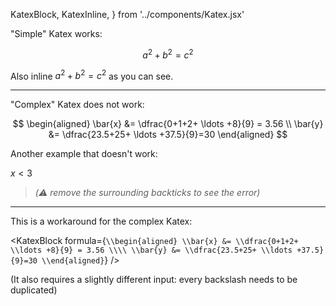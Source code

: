   KatexBlock,
  KatexInline,
} from '../components/Katex.jsx'

"Simple" Katex works:

$$
  a^2 + b^2 = c^2
$$

Also inline $a^2 + b^2 = c^2$ as you can see.

---

"Complex" Katex does not work:


$$
\begin{aligned}
  \bar{x} &= \dfrac{0+1+2+ \ldots +8}{9} = 3.56 \\
  \bar{y} &= \dfrac{23.5+25+ \ldots +37.5}{9}=30
\end{aligned}
$$


Another example that doesn't work:


$x < 3$


> _(⚠️ remove the surrounding backticks to see the error)_

---

This is a workaround for the complex Katex:

<KatexBlock
  formula={`
    \\begin{aligned}
      \\bar{x} &= \\dfrac{0+1+2+ \\ldots +8}{9} = 3.56 \\\\
      \\bar{y} &= \\dfrac{23.5+25+ \\ldots +37.5}{9}=30
    \\end{aligned}
  `}
/>

(It also requires a slightly different input: every backslash needs to be duplicated)

<KatexInline
  formula='x < 3'
/>
